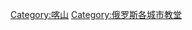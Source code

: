 {{Commons category|Churches in Kazan}}

[[Category:喀山|Category:喀山]]
[[Category:俄罗斯各城市教堂|Category:俄罗斯各城市教堂]]